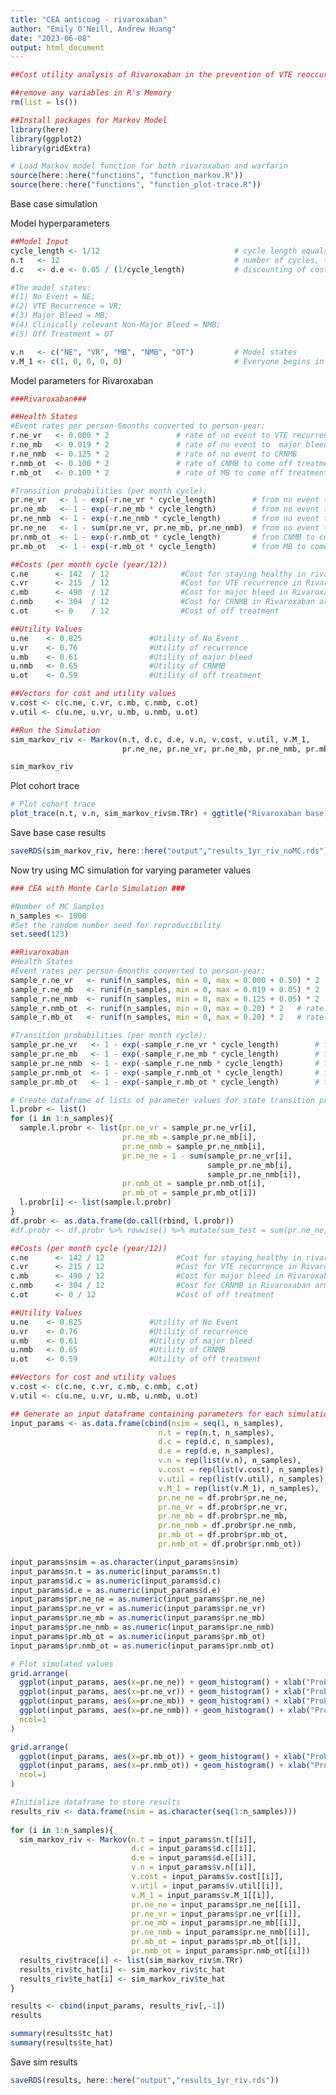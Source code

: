 ```yaml
---
title: "CEA anticoag - rivaroxaban"
author: "Emily O'Neill, Andrew Huang"
date: "2023-06-08"
output: html_document
---
```


```r
##Cost utility analysis of Rivaroxaban in the prevention of VTE reoccurrence versus standard or care with warfarin: A markov Model-Based Simulation  

##remove any variables in R's Memory 
rm(list = ls()) 

##Install packages for Markov Model
library(here)
library(ggplot2)
library(gridExtra)

# Load Markov model function for both rivaroxaban and warfarin
source(here::here("functions", "function_markov.R"))
source(here::here("functions", "function_plot-trace.R"))

``` 

Base case simulation

Model hyperparameters

```r
##Model Input
cycle_length <- 1/12                              # cycle length equals 1 month
n.t   <- 12                                       # number of cycles, time horizon equals 1 year 
d.c   <- d.e <- 0.05 / (1/cycle_length)           # discounting of costs and QALYs, annual rate = 5%

#The model states: 
#(1) No Event = NE; 
#(2) VTE Recurrence = VR; 
#(3) Major Bleed = MB; 
#(4) Clinically relevant Non-Major Bleed = NMB; 
#(5) Off Treatment = OT 

v.n   <- c("NE", "VR", "MB", "NMB", "OT")         # Model states  
v.M_1 <- c(1, 0, 0, 0, 0)                         # Everyone begins in index event

``` 

Model parameters for Rivaroxaban

```r
###Rivaroxaban### 

##Health States 
#Event rates per person-6months converted to person-year:
r.ne_vr   <- 0.000 * 2               # rate of no event to VTE recurrence 
r.ne_mb   <- 0.019 * 2               # rate of no event to  major bleed 
r.ne_nmb  <- 0.125 * 2               # rate of no event to CRNMB
r.nmb_ot  <- 0.100 * 2               # rate of CNMB to come off treatment  
r.mb_ot   <- 0.100 * 2               # rate of MB to come off treatment 

#Transition probabilities (per month cycle): 
pr.ne_vr   <- 1 - exp(-r.ne_vr * cycle_length)        # from no event to VTE recurrence 
pr.ne_mb   <- 1 - exp(-r.ne_mb * cycle_length)        # from no event to  major bleed 
pr.ne_nmb  <- 1 - exp(-r.ne_nmb * cycle_length)       # from no event to CRNMB
pr.ne_ne   <- 1 - sum(pr.ne_vr, pr.ne_mb, pr.ne_nmb)  # from no event to no event  
pr.nmb_ot  <- 1 - exp(-r.nmb_ot * cycle_length)       # from CNMB to come off treatment  
pr.mb_ot   <- 1 - exp(-r.mb_ot * cycle_length)        # from MB to come off treatment  

##Costs (per month cycle (year/12))
c.ne      <- 142  / 12                #Cost for staying healthy in rivaroxaban arm
c.vr      <- 215  / 12                #Cost for VTE recurrence in Rivaroxaban arm ($73) 
c.mb      <- 490  / 12                #Cost for major bleed in Rivaroxaban arm ($348)
c.nmb     <- 304  / 12                #Cost for CRNMB in Rivaroxaban arm ($162)
c.ot      <- 0    / 12                #Cost of off treatment

##Utility Values
u.ne    <- 0.825               #Utility of No Event
u.vr    <- 0.76                #Utility of recurrence  
u.mb    <- 0.61                #Utility of major bleed
u.nmb   <- 0.65                #Utility of CRNMB 
u.ot    <- 0.59                #Utility of off treatment 

##Vectors for cost and utility values 
v.cost <- c(c.ne, c.vr, c.mb, c.nmb, c.ot)
v.util <- c(u.ne, u.vr, u.mb, u.nmb, u.ot)

``` 

```r
##Run the Simulation
sim_markov_riv <- Markov(n.t, d.c, d.e, v.n, v.cost, v.util, v.M_1, 
                         pr.ne_ne, pr.ne_vr, pr.ne_mb, pr.ne_nmb, pr.mb_ot, pr.nmb_ot)

sim_markov_riv

```
Plot cohort trace
```r

# Plot cohort trace
plot_trace(n.t, v.n, sim_markov_riv$m.TRr) + ggtitle("Rivaroxaban base case")

```

Save base case results

```r

saveRDS(sim_markov_riv, here::here("output","results_1yr_riv_noMC.rds"))

```

Now try using MC simulation for varying parameter values

```r
### CEA with Monte Carlo Simulation ###

#Number of MC Samples
n_samples <- 1000
#Set the random number seed for reproducibility
set.seed(123) 

##Rivaroxaban
#Health States 
#Event rates per person-6months converted to person-year:
sample_r.ne_vr   <- runif(n_samples, min = 0, max = 0.000 + 0.50) * 2   # rate of no event to VTE recurrence 
sample_r.ne_mb   <- runif(n_samples, min = 0, max = 0.019 + 0.05) * 2   # rate of no event to  major bleed 
sample_r.ne_nmb  <- runif(n_samples, min = 0, max = 0.125 + 0.05) * 2   # rate of no event to CRNMB
sample_r.nmb_ot  <- runif(n_samples, min = 0, max = 0.20) * 2   # rate of CNMB to come off treatment  
sample_r.mb_ot   <- runif(n_samples, min = 0, max = 0.20) * 2   # rate of MB to come off treatment 

#Transition probabilities (per month cycle): 
sample_pr.ne_vr   <- 1 - exp(-sample_r.ne_vr * cycle_length)        # from no event to VTE recurrence 
sample_pr.ne_mb   <- 1 - exp(-sample_r.ne_mb * cycle_length)        # from no event to  major bleed 
sample_pr.ne_nmb  <- 1 - exp(-sample_r.ne_nmb * cycle_length)       # from no event to CRNMB
sample_pr.nmb_ot  <- 1 - exp(-sample_r.nmb_ot * cycle_length)       # from CNMB to come off treatment  
sample_pr.mb_ot   <- 1 - exp(-sample_r.mb_ot * cycle_length)        # from MB to come off treatment  

# Create dataframe of lists of parameter values for state transition probabilities
l.probr <- list()
for (i in 1:n_samples){
  sample.l.probr <- list(pr.ne_vr = sample_pr.ne_vr[i],
                         pr.ne_mb = sample_pr.ne_mb[i],
                         pr.ne_nmb = sample_pr.ne_nmb[i],
                         pr.ne_ne = 1 - sum(sample_pr.ne_vr[i],
                                            sample_pr.ne_mb[i],
                                            sample_pr.ne_nmb[i]),
                         pr.nmb_ot = sample_pr.nmb_ot[i],
                         pr.mb_ot = sample_pr.mb_ot[i])
  l.probr[i] <- list(sample.l.probr)
}
df.probr <- as.data.frame(do.call(rbind, l.probr))
#df.probr <- df.probr %>% rowwise() %>% mutate(sum_test = sum(pr.ne_ne, pr.ne_vr, pr.ne_mb, pr.ne_nmb))

##Costs (per month cycle (year/12))
c.ne      <- 142 / 12                #Cost for staying healthy in rivaroxaban arm
c.vr      <- 215 / 12                #Cost for VTE recurrence in Rivaroxaban arm ($73) 
c.mb      <- 490 / 12                #Cost for major bleed in Rivaroxaban arm ($348)
c.nmb     <- 304 / 12                #Cost for CRNMB in Rivaroxaban arm ($162)
c.ot      <- 0 / 12                  #Cost of off treatment

##Utility Values
u.ne    <- 0.825               #Utility of No Event
u.vr    <- 0.76                #Utility of recurrence  
u.mb    <- 0.61                #Utility of major bleed
u.nmb   <- 0.65                #Utility of CRNMB 
u.ot    <- 0.59                #Utility of off treatment  

##Vectors for cost and utility values 
v.cost <- c(c.ne, c.vr, c.mb, c.nmb, c.ot)
v.util <- c(u.ne, u.vr, u.mb, u.nmb, u.ot)

## Generate an input dataframe containing parameters for each simulation
input_params <- as.data.frame(cbind(nsim = seq(1, n_samples),
                                 n.t = rep(n.t, n_samples),
                                 d.c = rep(d.c, n_samples),
                                 d.e = rep(d.e, n_samples),
                                 v.n = rep(list(v.n), n_samples),
                                 v.cost = rep(list(v.cost), n_samples),
                                 v.util = rep(list(v.util), n_samples),
                                 v.M_1 = rep(list(v.M_1), n_samples),
                                 pr.ne_ne = df.probr$pr.ne_ne,
                                 pr.ne_vr = df.probr$pr.ne_vr,
                                 pr.ne_mb = df.probr$pr.ne_mb,
                                 pr.ne_nmb = df.probr$pr.ne_nmb,
                                 pr.mb_ot = df.probr$pr.mb_ot,
                                 pr.nmb_ot = df.probr$pr.nmb_ot))

input_params$nsim = as.character(input_params$nsim)
input_params$n.t = as.numeric(input_params$n.t)
input_params$d.c = as.numeric(input_params$d.c)
input_params$d.e = as.numeric(input_params$d.e)
input_params$pr.ne_ne = as.numeric(input_params$pr.ne_ne)
input_params$pr.ne_vr = as.numeric(input_params$pr.ne_vr)
input_params$pr.ne_mb = as.numeric(input_params$pr.ne_mb)
input_params$pr.ne_nmb = as.numeric(input_params$pr.ne_nmb)
input_params$pr.mb_ot = as.numeric(input_params$pr.mb_ot)
input_params$pr.nmb_ot = as.numeric(input_params$pr.nmb_ot)

```

```r
# Plot simulated values
grid.arrange(
  ggplot(input_params, aes(x=pr.ne_ne)) + geom_histogram() + xlab("Probability of no event to no event"),
  ggplot(input_params, aes(x=pr.ne_vr)) + geom_histogram() + xlab("Probability of no event to vr"),
  ggplot(input_params, aes(x=pr.ne_mb)) + geom_histogram() + xlab("Probability of no event to mb"),
  ggplot(input_params, aes(x=pr.ne_nmb)) + geom_histogram() + xlab("Probability of no event to nmb"),
  ncol=1
)

grid.arrange(
  ggplot(input_params, aes(x=pr.mb_ot)) + geom_histogram() + xlab("Probability of mb to off-treatment"),
  ggplot(input_params, aes(x=pr.nmb_ot)) + geom_histogram() + xlab("Probability of nmb to off-treatment"),
  ncol=1
)
```

```r
#Initialize dataframe to store results
results_riv <- data.frame(nsim = as.character(seq(1:n_samples)))
  
for (i in 1:n_samples){
  sim_markov_riv <- Markov(n.t = input_params$n.t[[i]], 
                           d.c = input_params$d.c[[i]],  
                           d.e = input_params$d.e[[i]],  
                           v.n = input_params$v.n[[i]],  
                           v.cost = input_params$v.cost[[i]],  
                           v.util = input_params$v.util[[i]],  
                           v.M_1 = input_params$v.M_1[[i]],  
                           pr.ne_ne = input_params$pr.ne_ne[[i]],  
                           pr.ne_vr = input_params$pr.ne_vr[[i]],  
                           pr.ne_mb = input_params$pr.ne_mb[[i]],  
                           pr.ne_nmb = input_params$pr.ne_nmb[[i]],  
                           pr.mb_ot = input_params$pr.mb_ot[[i]],  
                           pr.nmb_ot = input_params$pr.nmb_ot[[i]])
  results_riv$trace[i] <- list(sim_markov_riv$m.TRr)
  results_riv$tc_hat[i] <- sim_markov_riv$tc_hat
  results_riv$te_hat[i] <- sim_markov_riv$te_hat
}
```

```r

results <- cbind(input_params, results_riv[,-1])
results

```

```r

summary(results$tc_hat)
summary(results$te_hat)

```

Save sim results

```r

saveRDS(results, here::here("output","results_1yr_riv.rds"))

```


